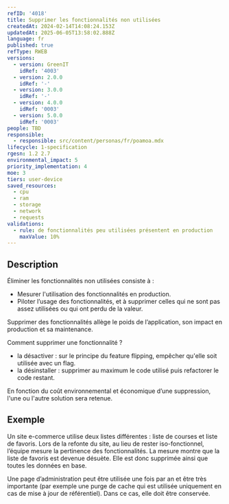 ```yaml
---
refID: '4018'
title: Supprimer les fonctionnalités non utilisées
createdAt: 2024-02-14T14:08:24.153Z
updatedAt: 2025-06-05T13:58:02.888Z
language: fr
published: true
refType: RWEB
versions:
  - version: GreenIT
    idRef: '4003'
  - version: 2.0.0
    idRef: '-'
  - version: 3.0.0
    idRef: '-'
  - version: 4.0.0
    idRef: '0003'
  - version: 5.0.0
    idRef: '0003'
people: TBD
responsible:
  - responsible: src/content/personas/fr/poamoa.mdx
lifecycle: 1-specification
rgesn: 1.2 2.7
environmental_impact: 5
priority_implementation: 4
moe: 3
tiers: user-device
saved_resources:
  - cpu
  - ram
  - storage
  - network
  - requests
validations:
  - rule: de fonctionnalités peu utilisées présentent en production
    maxValue: 10%
---
```


## Description

Éliminer les fonctionnalités non utilisées consiste à :

* Mesurer l'utilisation des fonctionnalités en production.
* Piloter l’usage des fonctionnalités, et à supprimer celles qui ne sont pas assez utilisées ou qui ont perdu de la valeur.

Supprimer des fonctionnalités allège le poids de l’application, son impact en production et sa maintenance.

Comment supprimer une fonctionnalité ?

* la désactiver : sur le principe du feature flipping, empêcher qu'elle soit utilisée avec un flag.
* la désinstaller : supprimer au maximum le code utilisé puis refactorer le code restant.

En fonction du coût environnemental et économique d’une suppression, l'une ou l'autre solution sera retenue.

## Exemple

Un site e-commerce utilise deux listes différentes : liste de courses et liste de favoris. Lors de la refonte du site, au lieu de rester iso-fonctionnel, l’équipe mesure la pertinence des fonctionnalités. La mesure montre que la liste de favoris est devenue désuète. Elle est donc supprimée ainsi que toutes les données en base.

Une page d’administration peut être utilisée une fois par an et être très importante (par exemple une purge de cache qui est utilisée uniquement en cas de mise à jour de référentiel). Dans ce cas, elle doit être conservée.
